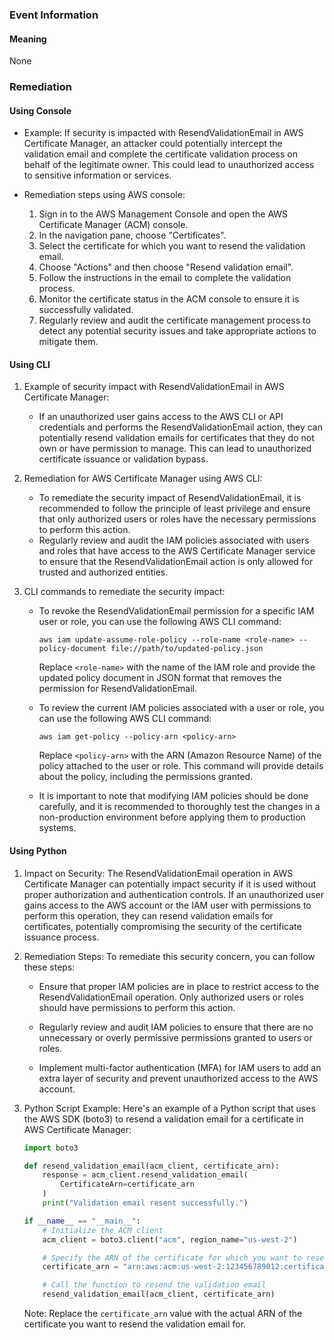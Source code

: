 
### Event Information

#### Meaning

None

### Remediation

#### Using Console

- Example: If security is impacted with ResendValidationEmail in AWS Certificate Manager, an attacker could potentially intercept the validation email and complete the certificate validation process on behalf of the legitimate owner. This could lead to unauthorized access to sensitive information or services.

- Remediation steps using AWS console:
  1. Sign in to the AWS Management Console and open the AWS Certificate Manager (ACM) console.
  2. In the navigation pane, choose "Certificates".
  3. Select the certificate for which you want to resend the validation email.
  4. Choose "Actions" and then choose "Resend validation email".
  5. Follow the instructions in the email to complete the validation process.
  6. Monitor the certificate status in the ACM console to ensure it is successfully validated.
  7. Regularly review and audit the certificate management process to detect any potential security issues and take appropriate actions to mitigate them.

#### Using CLI

1. Example of security impact with ResendValidationEmail in AWS Certificate Manager:
   - If an unauthorized user gains access to the AWS CLI or API credentials and performs the ResendValidationEmail action, they can potentially resend validation emails for certificates that they do not own or have permission to manage. This can lead to unauthorized certificate issuance or validation bypass.

2. Remediation for AWS Certificate Manager using AWS CLI:
   - To remediate the security impact of ResendValidationEmail, it is recommended to follow the principle of least privilege and ensure that only authorized users or roles have the necessary permissions to perform this action.
   - Regularly review and audit the IAM policies associated with users and roles that have access to the AWS Certificate Manager service to ensure that the ResendValidationEmail action is only allowed for trusted and authorized entities.

3. CLI commands to remediate the security impact:
   - To revoke the ResendValidationEmail permission for a specific IAM user or role, you can use the following AWS CLI command:
     ```
     aws iam update-assume-role-policy --role-name <role-name> --policy-document file://path/to/updated-policy.json
     ```
     Replace `<role-name>` with the name of the IAM role and provide the updated policy document in JSON format that removes the permission for ResendValidationEmail.

   - To review the current IAM policies associated with a user or role, you can use the following AWS CLI command:
     ```
     aws iam get-policy --policy-arn <policy-arn>
     ```
     Replace `<policy-arn>` with the ARN (Amazon Resource Name) of the policy attached to the user or role. This command will provide details about the policy, including the permissions granted.

   - It is important to note that modifying IAM policies should be done carefully, and it is recommended to thoroughly test the changes in a non-production environment before applying them to production systems.

#### Using Python

1. Impact on Security: The ResendValidationEmail operation in AWS Certificate Manager can potentially impact security if it is used without proper authorization and authentication controls. If an unauthorized user gains access to the AWS account or the IAM user with permissions to perform this operation, they can resend validation emails for certificates, potentially compromising the security of the certificate issuance process.

2. Remediation Steps: To remediate this security concern, you can follow these steps:

   - Ensure that proper IAM policies are in place to restrict access to the ResendValidationEmail operation. Only authorized users or roles should have permissions to perform this action.
   
   - Regularly review and audit IAM policies to ensure that there are no unnecessary or overly permissive permissions granted to users or roles.
   
   - Implement multi-factor authentication (MFA) for IAM users to add an extra layer of security and prevent unauthorized access to the AWS account.

3. Python Script Example: Here's an example of a Python script that uses the AWS SDK (boto3) to resend a validation email for a certificate in AWS Certificate Manager:

   ```python
   import boto3

   def resend_validation_email(acm_client, certificate_arn):
       response = acm_client.resend_validation_email(
           CertificateArn=certificate_arn
       )
       print("Validation email resent successfully.")

   if __name__ == "__main__":
       # Initialize the ACM client
       acm_client = boto3.client("acm", region_name="us-west-2")

       # Specify the ARN of the certificate for which you want to resend the validation email
       certificate_arn = "arn:aws:acm:us-west-2:123456789012:certificate/abcdefg-1234-5678-90ab-cdef12345678"

       # Call the function to resend the validation email
       resend_validation_email(acm_client, certificate_arn)
   ```
   
   Note: Replace the `certificate_arn` value with the actual ARN of the certificate you want to resend the validation email for.

